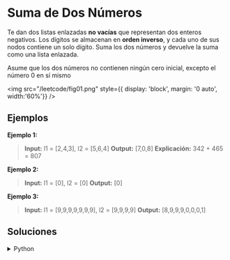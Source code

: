 # Suma de Dos Números

Te dan dos listas enlazadas **no vacías** que representan dos enteros negativos. Los dígitos se almacenan en **orden inverso**, y cada uno de sus nodos contiene un solo dígito. Suma los dos números y devuelve la suma como una lista enlazada.

Asume que los dos números no contienen ningún cero inicial, excepto el número 0 en sí mismo

<img
	src="/leetcode/fig01.png"
	style={{ display: 'block', margin: '0 auto', width:'60%'}}
/>

## Ejemplos

**Ejemplo 1:**
> **Input:** l1 = [2,4,3], l2 = [5,6,4]
> **Output:** [7,0,8]
> **Explicación:** 342 + 465 = 807

**Ejemplo 2:**
>**Input:** l1 = [0], l2 = [0]
>**Output:** [0]

**Ejemplo 3:**
> **Input:** l1 = [9,9,9,9,9,9,9], l2 = [9,9,9,9]
> **Output:** [8,9,9,9,0,0,0,1]

## Soluciones

<details>
    <summary>Python</summary>
```python
# Definition for singly-linked list.
# class ListNode:
#     def __init__(self, val=0, next=None):
#         self.val = val
#         self.next = next

import pandas as pd

class Solution:
    def addTwoNumbers(self, l1: Optional[ListNode], l2: Optional[ListNode]) -> Optional[ListNode]:
        
        dummy = ListNode()
        curr = dummy

        carry = 0
        while l1 or l2 or carry:
            v1 = l1.val if l1 else 0
            v2 = l2.val if l2 else 0

            #new digit
            val = v1 + v2 + carry
            carry = val // 10
            val = val % 10
            curr.next = ListNode(val)

            #update pointers
            curr = curr.next
            l1 = l1.next if l1 else None
            l2 = l2.next if l2 else None

        return dummy.next
```

- Se reciben como parámetros de entradas 2 listas de nodos `l1` y `l2`
- Se crea un nodo ficticio que sirve como punto de partida
- Los punteros `curr` y `dummy` apuntan al nodo ficticio 
- Se crea un bucle `while` que continuará mientras quede algún nodo en las listas `l1` o `l2` o quede un valor en `carry`
- El puntero `curr` va recorriendo  y uniendo los nodos con los valores generados
- Al terminar, el puntero `dummy` avanza un nodo y obtiene la lista de nodos resultante
- Finalmente se retorna `dummy.next`
</details>